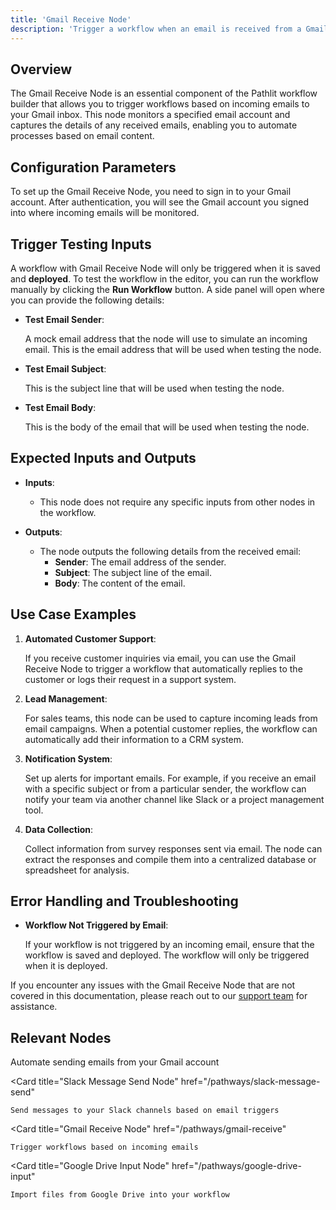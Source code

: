```yaml
---
title: 'Gmail Receive Node'
description: 'Trigger a workflow when an email is received from a Gmail inbox'
---
```


## Overview
The Gmail Receive Node is an essential component of the Pathlit workflow builder that allows you to trigger workflows based on incoming emails to your Gmail inbox. This node monitors a specified email account and captures the details of any received emails, enabling you to automate processes based on email content.

## Configuration Parameters

To set up the Gmail Receive Node, you need to sign in to your Gmail account. After authentication, you will see the Gmail account you signed into where incoming emails will be monitored.

## Trigger Testing Inputs

A workflow with Gmail Receive Node will only be triggered when it is saved and **deployed**. To test the workflow in the editor, you can run the workflow manually by clicking the **Run Workflow** button. A side panel will open where you can provide the following details:

* **Test Email Sender**:

    A mock email address that the node will use to simulate an incoming email. This is the email address that will be used when testing the node.

* **Test Email Subject**:

    This is the subject line that will be used when testing the node.

* **Test Email Body**:

    This is the body of the email that will be used when testing the node.

## Expected Inputs and Outputs
- **Inputs**:
  - This node does not require any specific inputs from other nodes in the workflow.

- **Outputs**:
  - The node outputs the following details from the received email:
    - **Sender**: The email address of the sender.
    - **Subject**: The subject line of the email.
    - **Body**: The content of the email.

## Use Case Examples
1. **Automated Customer Support**:

    If you receive customer inquiries via email, you can use the Gmail Receive Node to trigger a workflow that automatically replies to the customer or logs their request in a support system.

2. **Lead Management**:

    For sales teams, this node can be used to capture incoming leads from email campaigns. When a potential customer replies, the workflow can automatically add their information to a CRM system.

3. **Notification System**:

    Set up alerts for important emails. For example, if you receive an email with a specific subject or from a particular sender, the workflow can notify your team via another channel like Slack or a project management tool.

4. **Data Collection**:

    Collect information from survey responses sent via email. The node can extract the responses and compile them into a centralized database or spreadsheet for analysis.

## Error Handling and Troubleshooting
- **Workflow Not Triggered by Email**:

    If your workflow is not triggered by an incoming email, ensure that the workflow is saved and deployed. The workflow will only be triggered when it is deployed.

If you encounter any issues with the Gmail Receive Node that are not covered in this documentation, please reach out to our [support team](mailto:dev@pathlit.ai) for assistance.

## Relevant Nodes
<CardGroup>
  <Card
    title="Gmail Send Node"
    href="/pathways/gmail-send"
  >
    Automate sending emails from your Gmail account
  </Card>

  <Card
    title="Slack Message Send Node"
    href="/pathways/slack-message-send"
  >
    Send messages to your Slack channels based on email triggers
  </Card>

  <Card
    title="Gmail Receive Node"
    href="/pathways/gmail-receive"
  >
    Trigger workflows based on incoming emails
  </Card>

  <Card
    title="Google Drive Input Node"
    href="/pathways/google-drive-input"
  >
    Import files from Google Drive into your workflow
  </Card>
</CardGroup>